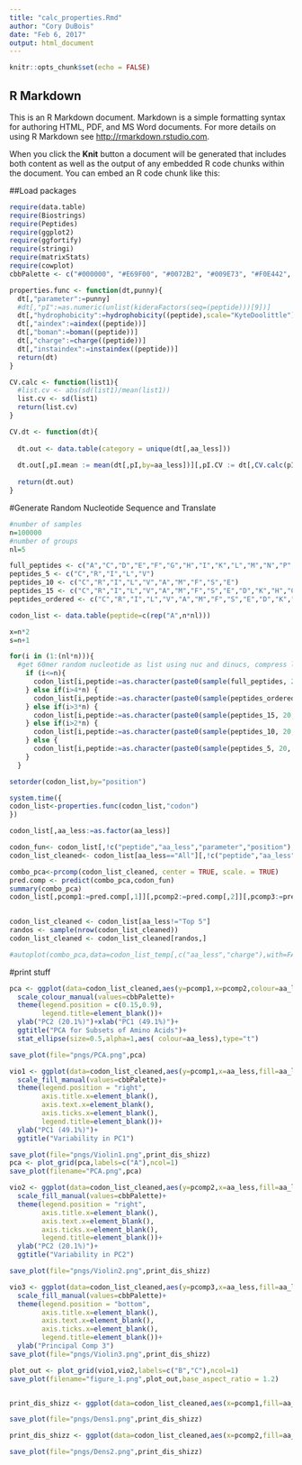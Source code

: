 ```yaml
---
title: "calc_properties.Rmd"
author: "Cory DuBois"
date: "Feb 6, 2017"
output: html_document
---
```


```r
knitr::opts_chunk$set(echo = FALSE)
```

## R Markdown

This is an R Markdown document. Markdown is a simple formatting syntax for authoring HTML, PDF, and MS Word documents. For more details on using R Markdown see <http://rmarkdown.rstudio.com>.

When you click the **Knit** button a document will be generated that includes both content as well as the output of any embedded R code chunks within the document. You can embed an R code chunk like this:

##Load packages
```r
require(data.table)
require(Biostrings)
require(Peptides)
require(ggplot2)
require(ggfortify)
require(stringi)
require(matrixStats)
require(cowplot)
cbbPalette <- c("#000000", "#E69F00", "#0072B2", "#009E73", "#F0E442", "#56B4E9", "#D55E00", "#CC79A7")
```

```r
properties.func <- function(dt,punny){
  dt[,"parameter":=punny]
  #dt[,"pI":=as.numeric(unlist(kideraFactors(seq=(peptide)))[9])]
  dt[,"hydrophobicity":=hydrophobicity((peptide),scale="KyteDoolittle")]
  dt[,"aindex":=aindex((peptide))]
  dt[,"boman":=boman((peptide))]
  dt[,"charge":=charge((peptide))]
  dt[,"instaindex":=instaindex((peptide))]
  return(dt)
}
```

```r
CV.calc <- function(list1){
  #list.cv <- abs(sd(list1)/mean(list1))
  list.cv <- sd(list1)
  return(list.cv)
}
```

```r
CV.dt <- function(dt){
  
  dt.out <- data.table(category = unique(dt[,aa_less]))
  
  dt.out[,pI.mean := mean(dt[,pI,by=aa_less])][,pI.CV := dt[,CV.calc(pI),by=aa_less]][,hydro.mean := dt[,mean(hydrophobicity),by=aa_less]][, hydro.CV:= dt[,CV.calc(hydrophobicity),by=aa_less]][,aindex.mean := dt[,mean(aindex),by=aa_less]][, aindex.CV := dt[,CV.calc(aindex),by=aa_less]][,boman.mean := dt[,mean(boman),by=aa_less]][, boman.CV := dt[,CV.calc(boman),by=aa_less]][,charge.mean := dt[,mean(charge),by=aa_less]][, charge := dt[,CV.calc(charge),by=aa_less]][,instaindex.mean := dt[,mean(instaindex),by=aa_less]][, instaindex.CV := dt[,CV.calc(instaindex),by=aa_less]]
  
  return(dt.out)
}

```

#Generate Random Nucleotide Sequence and Translate
```r
#number of samples 
n=100000
#number of groups
nl=5

full_peptides <- c("A","C","D","E","F","G","H","I","K","L","M","N","P","Q","R","S","T","V","W","Y")
peptides_5 <- c("C","R","I","L","V")
peptides_10 <- c("C","R","I","L","V","A","M","F","S","E")
peptides_15 <- c("C","R","I","L","V","A","M","F","S","E","D","K","H","Q","N")
peptides_ordered <- c("C","R","I","L","V","A","M","F","S","E","D","K","H","Q","N","T","Y")

codon_list <- data.table(peptide=c(rep("A",n*nl)))

x=n*2
s=n+1

for(i in (1:(nl*n))){
  #get 60mer random nucleotide as list using nuc and dinucs, compress lists, convert to proteins, append dt's
    if (i<=n){
      codon_list[i,peptide:=as.character(paste0(sample(full_peptides, 20, replace = TRUE, prob = NULL),collapse=""))][i,aa_less:="All"][i,position:=i]
    } else if(i>4*n) {
      codon_list[i,peptide:=as.character(paste0(sample(peptides_ordered, 20, replace = TRUE, prob = NULL),collapse=""))][i,aa_less:="Top 17"][i,position:=i]
    } else if(i>3*n) {
      codon_list[i,peptide:=as.character(paste0(sample(peptides_15, 20, replace = TRUE, prob = NULL),collapse=""))][i,aa_less:="Top 15"][i,position:=i]
    } else if(i>2*n) {
      codon_list[i,peptide:=as.character(paste0(sample(peptides_10, 20, replace = TRUE, prob = NULL),collapse=""))][i,aa_less:="Top 10"][i,position:=i]
    } else {
      codon_list[i,peptide:=as.character(paste0(sample(peptides_5, 20, replace = TRUE, prob = NULL),collapse=""))][i,aa_less:="Top 5"][i,position:=i]
    }
  }

setorder(codon_list,by="position")

system.time({
codon_list<-properties.func(codon_list,"codon")
})

codon_list[,aa_less:=as.factor(aa_less)]

codon_fun<- codon_list[,!c("peptide","aa_less","parameter","position"),with=FALSE]
codon_list_cleaned<- codon_list[aa_less=="All"][,!c("peptide","aa_less","parameter","position"),with=FALSE]

combo_pca<-prcomp(codon_list_cleaned, center = TRUE, scale. = TRUE)
pred.comp <- predict(combo_pca,codon_fun)
summary(combo_pca)
codon_list[,pcomp1:=pred.comp[,1]][,pcomp2:=pred.comp[,2]][,pcomp3:=pred.comp[,3]]
  

codon_list_cleaned <- codon_list[aa_less!="Top 5"]
randos <- sample(nrow(codon_list_cleaned))
codon_list_cleaned <- codon_list_cleaned[randos,]

#autoplot(combo_pca,data=codon_list_temp[,c("aa_less","charge"),with=FALSE],colour="aa_less", main="PCA",alpha=0,shape=1)+scale_colour_hue(h=c(0,320))+stat_ellipse(aes(PC1,PC2, color=aa_less),type="norm")
```

#print stuff
```r
pca <- ggplot(data=codon_list_cleaned,aes(y=pcomp1,x=pcomp2,colour=aa_less))+geom_point(alpha=0.3,shape = 20, size = 0.2)+
  scale_colour_manual(values=cbbPalette)+
  theme(legend.position = c(0.15,0.9),
        legend.title=element_blank())+
  ylab("PC2 (20.1%)")+xlab("PC1 (49.1%)")+ 
  ggtitle("PCA for Subsets of Amino Acids")+
  stat_ellipse(size=0.5,alpha=1,aes( colour=aa_less),type="t")

save_plot(file="pngs/PCA.png",pca)

vio1 <- ggplot(data=codon_list_cleaned,aes(y=pcomp1,x=aa_less,fill=aa_less))+geom_violin(bw=2)+
  scale_fill_manual(values=cbbPalette)+
  theme(legend.position = "right",
        axis.title.x=element_blank(),
        axis.text.x=element_blank(),
        axis.ticks.x=element_blank(),
        legend.title=element_blank())+
  ylab("PC1 (49.1%)")+
  ggtitle("Variability in PC1")

save_plot(file="pngs/Violin1.png",print_dis_shizz)
pca <- plot_grid(pca,labels=c("A"),ncol=1)
save_plot(filename="PCA.png",pca)

vio2 <- ggplot(data=codon_list_cleaned,aes(y=pcomp2,x=aa_less,fill=aa_less))+geom_violin(bw=1.5)+
  scale_fill_manual(values=cbbPalette)+
  theme(legend.position = "right",
        axis.title.x=element_blank(),
        axis.text.x=element_blank(),
        axis.ticks.x=element_blank(),
        legend.title=element_blank())+
  ylab("PC2 (20.1%)")+
  ggtitle("Variability in PC2")

save_plot(file="pngs/Violin2.png",print_dis_shizz)

vio3 <- ggplot(data=codon_list_cleaned,aes(y=pcomp3,x=aa_less,fill=aa_less))+geom_violin(bw=1)+
  scale_fill_manual(values=cbbPalette)+
  theme(legend.position = "bottom",
        axis.title.x=element_blank(),
        axis.text.x=element_blank(),
        axis.ticks.x=element_blank(),
        legend.title=element_blank())+
  ylab("Principal Comp 3")
save_plot(file="pngs/Violin3.png",print_dis_shizz)

plot_out <- plot_grid(vio1,vio2,labels=c("B","C"),ncol=1)
save_plot(filename="figure_1.png",plot_out,base_aspect_ratio = 1.2)


print_dis_shizz <- ggplot(data=codon_list_cleaned,aes(x=pcomp1,fill=aa_less))+geom_density(position="dodge",alpha = 0.2)

save_plot(file="pngs/Dens1.png",print_dis_shizz)

print_dis_shizz <- ggplot(data=codon_list_cleaned,aes(x=pcomp2,fill=aa_less))+geom_density(position="dodge", alpha = 0.2,bw=0.75)

save_plot(file="pngs/Dens2.png",print_dis_shizz)

```
